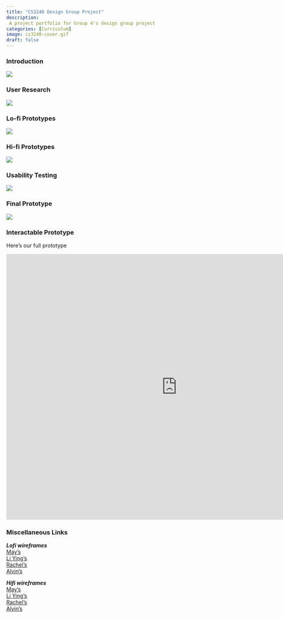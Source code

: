 ```yaml
---
title: "CS3240 Design Group Project"
description: 
 A project portfolio for Group 4's design group project
categories: [Curriculum]
image: cs3240-cover.gif
draft: false
---
```


<div class="hidden-header">
### Introduction
</div>

![](1.png)

<div class="hidden-header">
### User Research
</div>

![](2.png)

<div class="hidden-header">
### Lo-fi Prototypes
</div>

![](3.png)

<div class="hidden-header">
### Hi-fi Prototypes
</div>

![](4.png)

<div class="hidden-header">
### Usability Testing
</div>

![](5.png)

<div class="hidden-header">
### Final Prototype
</div>

![](6.png)

### Interactable Prototype
Here's our full prototype

<iframe style="border: 1px solid rgba(0, 0, 0, 0.1);" width="900" height="700" src="https://www.figma.com/embed?embed_host=share&url=https%3A%2F%2Fwww.figma.com%2Fproto%2FTw12snPlPeQ5ivL3lJomXx%2Fgroup-assignment%3Fpage-id%3D0%253A1%26type%3Ddesign%26node-id%3D531-1498%26viewport%3D46%252C32%252C0.07%26t%3D6ABXfwhMUCwed3Jv-1%26scaling%3Dscale-down%26starting-point-node-id%3D531%253A1498%26show-proto-sidebar%3D1%26mode%3Ddesign" allowfullscreen></iframe>

### Miscellaneous Links
::: {.callout-note title="Relevant Links" collapse="true"}  

***Lofi wireframes***  
[May's](https://docs.google.com/document/d/1MXbt5HICKR0WjqAsJb6f3T3gL1jZtvRuFFfWTx1GAhA/edit)  
[Li Ying's](https://www.figma.com/file/a0NItjPxTAYcTZrrK7DREQ/lo-fi-liying?type=design&node-id=0%3A1&mode=design&t=LKnsURKk36HbKaMy-1)  
[Rachel's](https://www.figma.com/file/xRaYckL0XiNCvjYH46K2Iv/CS3240-G2-Individual-Work?type=design&node-id=0%3A1&mode=design&t=2FABzUc4Kk6RAfwu-1)  
[Alvin's](https://www.figma.com/file/X2SwHvxIogaa6325znTz5g/Lofi-Wireframe?type=design&node-id=0%3A1&mode=design&t=UfPDFQkg3DnPzzwH-1)  

***Hifi wireframes***  
[May's](https://www.figma.com/file/ei2pgV0Xi2C4YbIjM6POpW/Untitled?type=design&node-id=0%3A1&mode=design&t=aiWvDsHFwGoPbgy6-1)  
[Li Ying's](https://www.figma.com/file/Obx4c2wOVg80BRjR26cb49/liying's-hi-fi?type=design&node-id=0%3A1&mode=design&t=iykbJXwW5Rws3w1R-1)  
[Rachel's](https://www.figma.com/file/xRaYckL0XiNCvjYH46K2Iv/CS3240-G2-Individual-Work?type=design&node-id=0%3A1&mode=design&t=2FABzUc4Kk6RAfwu-1)  
[Alvin's](https://www.figma.com/file/d7bILbCQrzUpjCnG1CyGjB/High-Fidelity-UT2?type=design&node-id=0%3A1&mode=design&t=96fbPSU114DYgdoK-1)  

:::


